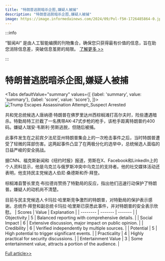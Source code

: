 ```yaml
---
title: "特朗普逃脱暗杀企图,嫌疑人被捕"
description: "特朗普逃脱暗杀企图,嫌疑人被捕"
image: https://image.informedainews.com/2024/09/Pol-f5H-1726485864-0.jpg
---
```



:::info

“智闻AI“ 是由人工智能编撰的刊物集合，确保您只获得最有价值的信息，旨在助您消除信息差，突破信息茧房的局限。  [了解更多 >>](/)

:::

# 特朗普逃脱暗杀企图,嫌疑人被捕


<Tabs
	defaultValue="summary"
	values={[
	{label: 'summary', value: 'summary'},
	{label: 'score', value: 'score'},
]}>
<TabItem value="summary">
<img
  src="https://image.informedainews.com/2024/09/Pol-f5H-1726485864-0.jpg"
  alt="Trump Escapes Assassination Attempt;,Suspect Arrested"
/>



共和党总统候选人唐纳德·特朗普在佛罗里达州西棕榈滩打高尔夫时，险些遭遇暗杀。特勤局特工拦截了一名携带AK-47式步枪的枪手，该枪手距离特朗普约400码。嫌疑人瑞安·韦斯利·劳斯逃脱，但随后被捕。

此事件发生在之前宾夕法尼亚州特朗普集会上的一次枪击事件之后，当时特朗普遭受了轻微的耳部伤害。这两起事件凸显了在两极分化的选举中，总统候选人面临的日益严峻的安全挑战。

据CNN、福克斯新闻和《纽约时报》报道，劳斯在X、Facebook和LinkedIn上的个人资料显示，他是乌克兰与俄罗斯冲突中乌克兰的支持者。他的社交媒体活动还表明，他支持民主党候选人伯尼·桑德斯和乔·拜登。

棕榈滩县警长里克·布拉德肖赞扬了特勤局的反应，指出他们迅速行动保护了特朗普。嫌疑人的动机尚不清楚。

目前与民主党候选人卡玛拉·哈里斯竞争激烈的特朗普，对特勤局的保护表示感谢。总统乔·拜登和副总统卡玛拉·哈里斯已获悉此事件，并对特朗普的安全表示欣慰。
</TabItem>
<TabItem value="score">
	| Scores     | Value   | Explanation |
	| -------- | ------- | ------- |
	| Objectivity  | 5    | Balanced reporting with comprehensive details.    |
	| Social Impact | 6     | Extensive discussion, major impact on public opinion.    |
	| Credibility    | 6    | Verified independently by multiple sources.    |
	| Potential    | 5    | High potential to trigger significant events.    |
	| Practicality    | 4    | Highly practical for security discussions.    |
	| Entertainment Value    | 3    | Some entertainment value, attracts a portion of the audience.    |
</TabItem>
</Tabs>

[Full article>>](https://asia.nikkei.com/Spotlight/Society/Crime/Trump-safe-after-new-assassination-attempt-suspect-arrested)
